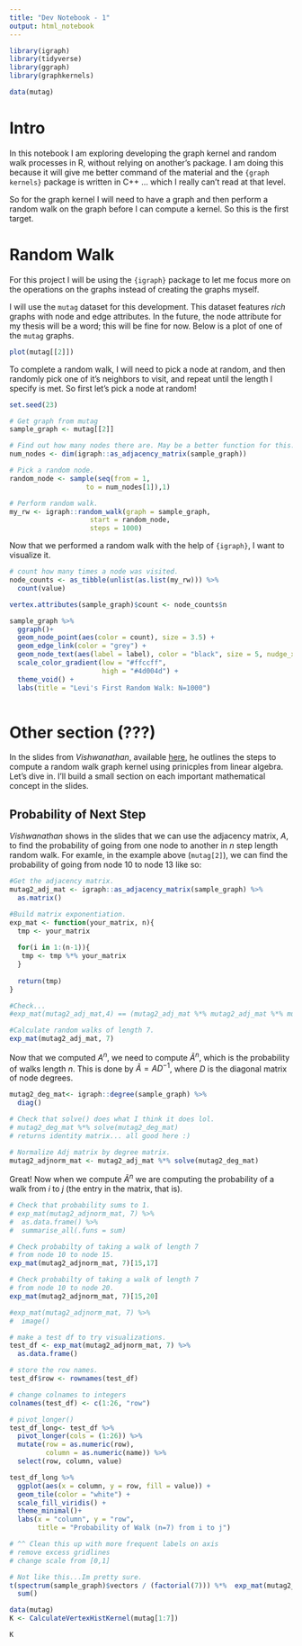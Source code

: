 ```yaml
---
title: "Dev Notebook - 1"
output: html_notebook
---
```


```r
library(igraph)
library(tidyverse)
library(ggraph)
library(graphkernels)

data(mutag)
```


# Intro

In this notebook I am exploring developing the graph kernel and random walk processes in R, without relying on another's package. I am doing this because it will give me better command of the material and the `{graph kernels}` package is written in C++ ... which I really can't read at that level.

So for the graph kernel I will need to have a graph and then perform a random walk on the graph before I can compute a kernel. So this is the first target.

# Random Walk

For this project I will be using the `{igraph}` package to let me focus more on the operations on the graphs instead of creating the graphs myself.

I will use the `mutag` dataset for this development. This dataset features _rich_ graphs with node and edge attributes. In the future, the node attribute for my thesis will be a word; this will be fine for now. Below is a plot of one of the `mutag` graphs. 
```r
plot(mutag[[2]])
```

To complete a random walk, I will need to pick a node at random, and then randomly pick one of it's neighbors to visit, and repeat until the length I specify is met. So first let's pick a node at random!

```r
set.seed(23)

# Get graph from mutag
sample_graph <- mutag[[2]]

# Find out how many nodes there are. May be a better function for this.
num_nodes <- dim(igraph::as_adjacency_matrix(sample_graph))

# Pick a random node.
random_node <- sample(seq(from = 1,
                   to = num_nodes[1]),1)

# Perform random walk.
my_rw <- igraph::random_walk(graph = sample_graph, 
                    start = random_node, 
                    steps = 1000)
```

Now that we performed a random walk with the help of `{igraph}`, I want to visualize it.


```r
# count how many times a node was visited.
node_counts <- as_tibble(unlist(as.list(my_rw))) %>% 
  count(value)

vertex.attributes(sample_graph)$count <- node_counts$n

sample_graph %>% 
  ggraph()+
  geom_node_point(aes(color = count), size = 3.5) +
  geom_edge_link(color = "grey") +
  geom_node_text(aes(label = label), color = "black", size = 5, nudge_x = 0.2) +
  scale_color_gradient(low = "#ffccff",
                       high = "#4d004d") +
  theme_void() +
  labs(title = "Levi's First Random Walk: N=1000")
  


```

# Other section (???)

In the slides from _Vishwanathan_, available  [here](https://github.com/Levi-Nicklas/GraphKernels/blob/master/RelevantPapers_and_Resources/vish_presentation.pdf), he outlines the steps to compute a random walk graph kernel using prinicples from linear algebra. Let's dive in. I'll build a small section on each important mathematical concept in the slides.

## Probability of Next Step

_Vishwanathan_ shows in the slides that we can use the adjacency matrix, $A$, to find the probability of going from one node to another in $n$ step length random walk. For examle, in the example above (`mutag[2]`), we can find the probability of going from node 10 to node 13 like so:

```r
#Get the adjacency matrix.
mutag2_adj_mat <- igraph::as_adjacency_matrix(sample_graph) %>% 
  as.matrix()

#Build matrix exponentiation.
exp_mat <- function(your_matrix, n){
  tmp <- your_matrix
  
  for(i in 1:(n-1)){
   tmp <- tmp %*% your_matrix
  }
  
  return(tmp)
}

#Check... 
#exp_mat(mutag2_adj_mat,4) == (mutag2_adj_mat %*% mutag2_adj_mat %*% mutag2_adj_mat %*% mutag2_adj_mat)

#Calculate random walks of length 7.
exp_mat(mutag2_adj_mat, 7)
```

Now that we computed $A^n$, we need to compute $\tilde{A}^n$, which is the probability of walks length $n$. This is done by $\tilde{A} = A D^{-1}$, where $D$ is the diagonal matrix of node degrees.

```r
mutag2_deg_mat<- igraph::degree(sample_graph) %>% 
  diag()

# Check that solve() does what I think it does lol.
# mutag2_deg_mat %*% solve(mutag2_deg_mat)
# returns identity matrix... all good here :)

# Normalize Adj matrix by degree matrix.
mutag2_adjnorm_mat <- mutag2_adj_mat %*% solve(mutag2_deg_mat)
```

Great! Now when we compute $\tilde{A}^{n}$ we are computing the probability of a walk from $i$ to $j$ (the entry in the matrix, that is).

```r
# Check that probability sums to 1.
# exp_mat(mutag2_adjnorm_mat, 7) %>%
#  as.data.frame() %>% 
#  summarise_all(.funs = sum)

# Check probabilty of taking a walk of length 7
# from node 10 to node 15.
exp_mat(mutag2_adjnorm_mat, 7)[15,17]

# Check probabilty of taking a walk of length 7
# from node 10 to node 20.
exp_mat(mutag2_adjnorm_mat, 7)[15,20]
```

```r
#exp_mat(mutag2_adjnorm_mat, 7) %>% 
#  image()

# make a test df to try visualizations.
test_df <- exp_mat(mutag2_adjnorm_mat, 7) %>% 
  as.data.frame() 

# store the row names.
test_df$row <- rownames(test_df)

# change colnames to integers
colnames(test_df) <- c(1:26, "row")

# pivot_longer()
test_df_long<- test_df %>% 
  pivot_longer(cols = (1:26)) %>% 
  mutate(row = as.numeric(row),
         column = as.numeric(name)) %>% 
  select(row, column, value)

test_df_long %>% 
  ggplot(aes(x = column, y = row, fill = value)) +
  geom_tile(color = "white") +
  scale_fill_viridis() +
  theme_minimal()+
  labs(x = "column", y = "row",
       title = "Probability of Walk (n=7) from i to j")

# ^^ Clean this up with more frequent labels on axis
# remove excess gridlines
# change scale from [0,1]
```




```r
# Not like this...Im pretty sure.
t(spectrum(sample_graph)$vectors / (factorial(7))) %*%  exp_mat(mutag2_adjnorm_mat, 7) %>% 
  sum()
```

```r
data(mutag)
K <- CalculateVertexHistKernel(mutag[1:7])

K
```

